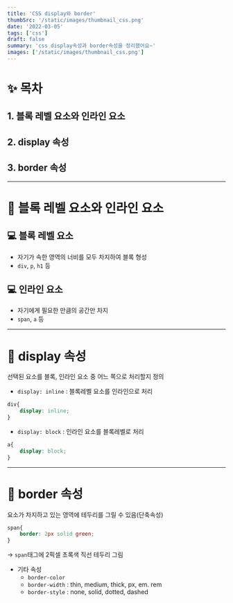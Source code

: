 ```yaml
---
title: 'CSS display와 border'
thumbSrc: '/static/images/thumbnail_css.png'
date: '2022-03-05'
tags: ['css']
draft: false
summary: 'css display속성과 border속성을 정리했어요~'
images: ['/static/images/thumbnail_css.png']
---
```

# ✨ 목차
## 1. 블록 레벨 요소와 인라인 요소
## 2. display 속성
## 3. border 속성
---   
# 🎈 블록 레벨 요소와 인라인 요소
## 💻 블록 레벨 요소
- 자기가 속한 영역의 너비를 모두 차지하여 블록 형성
- `div`, `p`, `h1` 등

## 💻 인라인 요소
- 자기에게 필요한 만큼의 공간만 차지
- `span`, `a` 등 
---   
# 🎈 display 속성
선택된 요소를 블록, 인라인 요소 중 어느 쪽으로 처리할지 정의

- `display: inline` : 블록레벨 요소를 인라인으로 처리
```css
div{
    display: inline;
}
```

- `display: block` : 인라인 요소를 블록레벨로 처리
```css
a{
    display: block;
}
```
---   
# 🎈 border 속성
요소가 차지하고 있는 영역에 테두리를 그릴 수 있음(단축속성)
```css 
span{
    border: 2px solid green;
}
```
-> `span`태그에 2픽셀 초록색 직선 테두리 그림
- 기타 속성
    - `border-color`
    - `border-width` : thin, medium, thick, px, em. rem
    - `border-style` : none, solid, dotted, dashed
